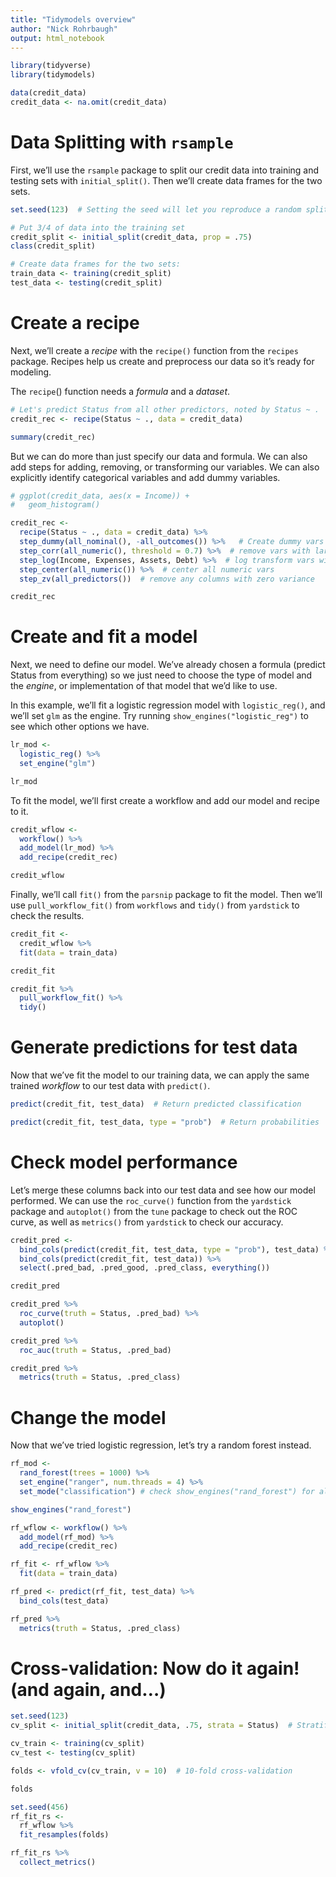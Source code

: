```yaml
---
title: "Tidymodels overview"
author: "Nick Rohrbaugh"
output: html_notebook
---
```


```r
library(tidyverse)
library(tidymodels)

data(credit_data)
credit_data <- na.omit(credit_data)
```

# Data Splitting with `rsample`

First, we'll use the `rsample` package to split our credit data into training and testing sets with `initial_split()`. Then we'll create data frames for the two sets.


```r
set.seed(123)  # Setting the seed will let you reproduce a random split

# Put 3/4 of data into the training set
credit_split <- initial_split(credit_data, prop = .75)
class(credit_split)

# Create data frames for the two sets:
train_data <- training(credit_split)
test_data <- testing(credit_split)
```


# Create a recipe

Next, we'll create a *recipe* with the `recipe()` function from the `recipes` package. Recipes help us create and preprocess our data so it's ready for modeling.

The `recipe`() function needs a *formula* and a *dataset*. 

```r
# Let's predict Status from all other predictors, noted by Status ~ .
credit_rec <- recipe(Status ~ ., data = credit_data)

summary(credit_rec)
```

But we can do more than just specify our data and formula. We can also add steps for adding, removing, or transforming our variables. We can also explicitly identify categorical variables and add dummy variables.

```r
# ggplot(credit_data, aes(x = Income)) +
#   geom_histogram()

credit_rec <- 
  recipe(Status ~ ., data = credit_data) %>% 
  step_dummy(all_nominal(), -all_outcomes()) %>%   # Create dummy vars for all nominal vars, except outcomes
  step_corr(all_numeric(), threshold = 0.7) %>%  # remove vars with large absolute correlations w/ other vars
  step_log(Income, Expenses, Assets, Debt) %>%  # log transform vars with long right tails
  step_center(all_numeric()) %>%  # center all numeric vars
  step_zv(all_predictors())  # remove any columns with zero variance

credit_rec
```

# Create and fit a model

Next, we need to define our model. We've already chosen a formula (predict Status from everything) so we just need to choose the type of model and the *engine*, or implementation of that model that we'd like to use.

In this example, we'll fit a logistic regression model with `logistic_reg()`, and we'll set `glm` as the engine. Try running `show_engines("logistic_reg")` to see which other options we have.

```r
lr_mod <- 
  logistic_reg() %>% 
  set_engine("glm")

lr_mod
```

To fit the model, we'll first create a workflow and add our model and recipe to it.

```r
credit_wflow <- 
  workflow() %>% 
  add_model(lr_mod) %>% 
  add_recipe(credit_rec)

credit_wflow
```

Finally, we'll call `fit()` from the `parsnip` package to fit the model. Then we'll use `pull_workflow_fit()` from `workflows` and `tidy()` from `yardstick` to check the results.

```r
credit_fit <-
  credit_wflow %>% 
  fit(data = train_data)

credit_fit

credit_fit %>% 
  pull_workflow_fit() %>% 
  tidy()
```

# Generate predictions for test data

Now that we've fit the model to our training data, we can apply the same trained *workflow* to our test data with `predict()`.

```r
predict(credit_fit, test_data)  # Return predicted classification

predict(credit_fit, test_data, type = "prob")  # Return probabilities
```

# Check model performance

Let's merge these columns back into our test data and see how our model performed. We can use the `roc_curve()` function from the `yardstick` package and `autoplot()` from the `tune` package to check out the ROC curve, as well as `metrics()` from `yardstick` to check our accuracy.

```r
credit_pred <- 
  bind_cols(predict(credit_fit, test_data, type = "prob"), test_data) %>% 
  bind_cols(predict(credit_fit, test_data)) %>% 
  select(.pred_bad, .pred_good, .pred_class, everything())

credit_pred

credit_pred %>% 
  roc_curve(truth = Status, .pred_bad) %>% 
  autoplot()

credit_pred %>% 
  roc_auc(truth = Status, .pred_bad)

credit_pred %>% 
  metrics(truth = Status, .pred_class)
```

# Change the model

Now that we've tried logistic regression, let's try a random forest instead.

```r
rf_mod <- 
  rand_forest(trees = 1000) %>% 
  set_engine("ranger", num.threads = 4) %>% 
  set_mode("classification") # check show_engines("rand_forest") for all options

show_engines("rand_forest")

rf_wflow <- workflow() %>% 
  add_model(rf_mod) %>% 
  add_recipe(credit_rec)

rf_fit <- rf_wflow %>% 
  fit(data = train_data)

rf_pred <- predict(rf_fit, test_data) %>% 
  bind_cols(test_data)

rf_pred %>% 
  metrics(truth = Status, .pred_class)
```


# Cross-validation: Now do it again! (and again, and...)

```r
set.seed(123)
cv_split <- initial_split(credit_data, .75, strata = Status)  # Stratified split on Status

cv_train <- training(cv_split)
cv_test <- testing(cv_split)

folds <- vfold_cv(cv_train, v = 10)  # 10-fold cross-validation

folds
```

```r
set.seed(456)
rf_fit_rs <-
  rf_wflow %>% 
  fit_resamples(folds)

rf_fit_rs %>% 
  collect_metrics()
```


